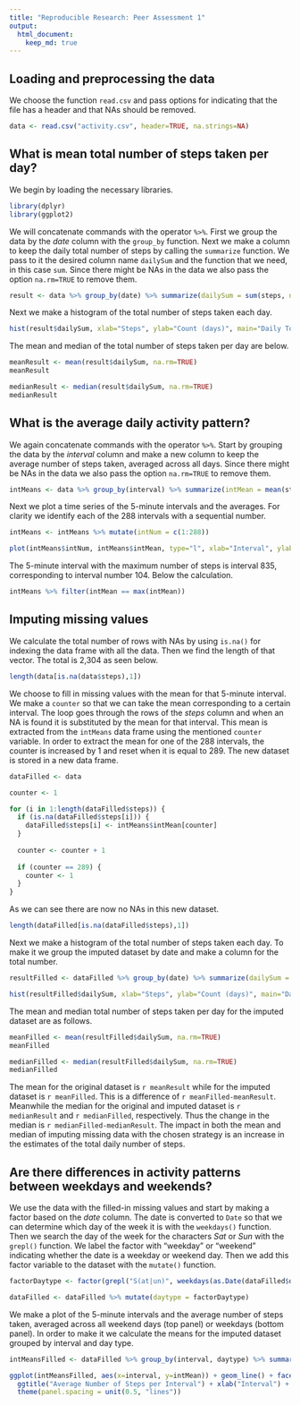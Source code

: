 ---
title: "Reproducible Research: Peer Assessment 1"
output: 
  html_document:
    keep_md: true
---

## Loading and preprocessing the data
We choose the function `read.csv` and pass options for indicating that the file has a header and that NAs should be removed.

```{r}
data <- read.csv("activity.csv", header=TRUE, na.strings=NA)
```


## What is mean total number of steps taken per day?  
We begin by loading the necessary libraries. 

```{r}
library(dplyr)
library(ggplot2)
```

We will concatenate commands with the operator `%>%`. First we group the data by the *date* column with the `group_by` function. Next we make a column to keep the daily total number of steps by calling the `summarize` function. We pass to it the desired column name `dailySum` and the function that we need, in this case `sum`. Since there might be NAs in the data we also pass the option `na.rm=TRUE` to remove them.

```{r}
result <- data %>% group_by(date) %>% summarize(dailySum = sum(steps, na.rm=TRUE))
```

Next we make a histogram of the total number of steps taken each day.

```{r hist_total_steps}
hist(result$dailySum, xlab="Steps", ylab="Count (days)", main="Daily Total Number of Steps")
```

The mean and median of the total number of steps taken per day are below.

```{r}
meanResult <- mean(result$dailySum, na.rm=TRUE)
meanResult

medianResult <- median(result$dailySum, na.rm=TRUE)
medianResult
```


## What is the average daily activity pattern?
We again concatenate commands with the operator `%>%`. Start by grouping the data by the *interval* column and make a new column to keep the average number of steps taken, averaged across all days. Since there might be NAs in the data we also pass the option `na.rm=TRUE` to remove them.

```{r}
intMeans <- data %>% group_by(interval) %>% summarize(intMean = mean(steps, na.rm=TRUE))
```

Next we plot a time series of the 5-minute intervals and the averages. For clarity we identify each of the 288 intervals with a sequential number.

```{r plot_interval_means}
intMeans <- intMeans %>% mutate(intNum = c(1:288))

plot(intMeans$intNum, intMeans$intMean, type="l", xlab="Interval", ylab="Average number of steps", lwd=1, main="Average Number of Steps per Interval")
```

The 5-minute interval with the maximum number of steps is interval 835, corresponding to interval number 104. Below the calculation.

```{r}
intMeans %>% filter(intMean == max(intMean))
```


## Imputing missing values
We calculate the total number of rows with NAs by using `is.na()` for indexing the data frame with all the data. Then we find the length of that vector. The total is 2,304 as seen below.

```{r}
length(data[is.na(data$steps),1])
```

We choose to fill in missing values with the mean for that 5-minute interval. We make a `counter` so that we can take the mean corresponding to a certain interval. The loop goes through the rows of the *steps* column and when an NA is found it is substituted by the mean for that interval. This mean is extracted from the `intMeans` data frame using the mentioned `counter` variable. In order to extract the mean for one of the 288 intervals, the counter is increased by 1 and reset when it is equal to 289. The new dataset is stored in a new data frame.

```{r}
dataFilled <- data

counter <- 1

for (i in 1:length(dataFilled$steps)) {
  if (is.na(dataFilled$steps[i])) {
    dataFilled$steps[i] <- intMeans$intMean[counter]
  }
  
  counter <- counter + 1
  
  if (counter == 289) {
    counter <- 1
  }
}
```

As we can see there are now no NAs in this new dataset.

```{r}
length(dataFilled[is.na(dataFilled$steps),1])
```

Next we make a histogram of the total number of steps taken each day. To make it we group the imputed dataset by date and make a column for the total number.

```{r hist_total_steps_imputed}
resultFilled <- dataFilled %>% group_by(date) %>% summarize(dailySum = sum(steps, na.rm=TRUE))

hist(resultFilled$dailySum, xlab="Steps", ylab="Count (days)", main="Daily Total Number of Steps for Imputed Dataset")
```

The mean and median total number of steps taken per day for the imputed dataset are as follows. 

```{r}
meanFilled <- mean(resultFilled$dailySum, na.rm=TRUE)
meanFilled

medianFilled <- median(resultFilled$dailySum, na.rm=TRUE)
medianFilled
```

The mean for the original dataset is `r meanResult` while for the imputed dataset is `r meanFilled`. This is a difference of `r meanFilled-meanResult`. Meanwhile the median for the original and imputed dataset is `r medianResult` and `r medianFilled`, respectively. Thus the change in the median is `r medianFilled-medianResult`. The impact in both the mean and median of imputing missing data with the chosen strategy is an increase in the estimates of the total daily number of steps.


## Are there differences in activity patterns between weekdays and weekends?
We use the data with the filled-in missing values and start by making a factor based on the *date* column. The date is converted to `Date` so that we can determine which day of the week it is with the `weekdays()` function. Then we search the day of the week for the characters *Sat* or *Sun* with the `grepl()` function. We label the factor with "weekday" or "weekend" indicating whether the date is a weekday or weekend day. Then we add this factor variable to the dataset with the `mutate()` function.

```{r}
factorDaytype <- factor(grepl("S(at|un)", weekdays(as.Date(dataFilled$date))), levels=c(TRUE, FALSE), labels=c("weekend", "weekday"))

dataFilled <- dataFilled %>% mutate(daytype = factorDaytype)
```

We make a plot of the 5-minute intervals and the average number of steps taken, averaged across all weekend days (top panel) or weekdays (bottom panel). In order to make it we calculate the means for the imputed dataset grouped by interval and day type.

```{r plot_interval_means_daytype}
intMeansFilled <- dataFilled %>% group_by(interval, daytype) %>% summarize(intMean = mean(steps, na.rm=TRUE))

ggplot(intMeansFilled, aes(x=interval, y=intMean)) + geom_line() + facet_grid(daytype ~ .) + 
  ggtitle("Average Number of Steps per Interval") + xlab("Interval") + ylab("Number of steps") + 
  theme(panel.spacing = unit(0.5, "lines"))
```